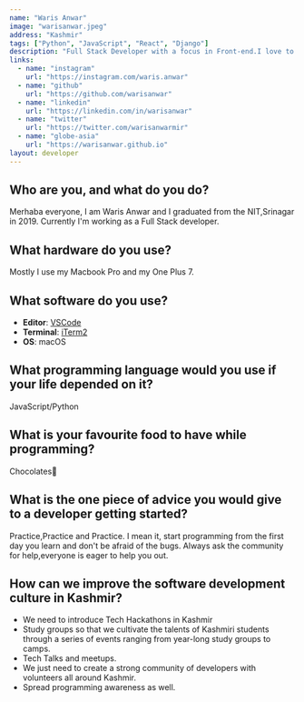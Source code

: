 ```yaml
---
name: "Waris Anwar"
image: "warisanwar.jpeg"
address: "Kashmir"
tags: ["Python", "JavaScript", "React", "Django"]
description: "Full Stack Developer with a focus in Front-end.I love to create cool websites.I like to meet people around the world🌍Start-up enthusiast."
links:
  - name: "instagram"
    url: "https://instagram.com/waris.anwar"
  - name: "github"
    url: "https://github.com/warisanwar"
  - name: "linkedin"
    url: "https://linkedin.com/in/warisanwar"
  - name: "twitter"
    url: "https://twitter.com/warisanwarmir"
  - name: "globe-asia"
    url: "https://warisanwar.github.io"
layout: developer
---
```


## Who are you, and what do you do?

Merhaba everyone, I am Waris Anwar and I graduated from the NIT,Srinagar in 2019.
Currently I'm working as a Full Stack developer.

## What hardware do you use?

Mostly I use my Macbook Pro and my One Plus 7.

## What software do you use?

- **Editor**: [VSCode](https://code.visualstudio.com/)
- **Terminal**: [iTerm2](https://www.iterm2.com/)
- **OS**: macOS

## What programming language would you use if your life depended on it?

JavaScript/Python

## What is your favourite food to have while programming?

Chocolates🍫

## What is the one piece of advice you would give to a developer getting started?

Practice,Practice and Practice.
I mean it, start programming from the first day you learn and don't be afraid of the bugs.
Always ask the community for help,everyone is eager to help you out.

## How can we improve the software development culture in Kashmir?

- We need to introduce Tech Hackathons in Kashmir
- Study groups so that we cultivate the talents of Kashmiri students through a series of events ranging from year-long study groups to camps.
- Tech Talks and meetups.
- We just need to create a strong community of developers with volunteers all around Kashmir.
- Spread programming awareness as well.